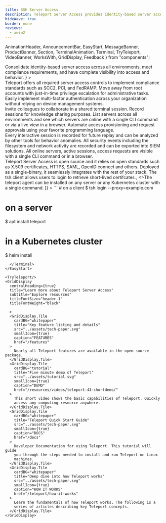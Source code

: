 ```yaml
---
title: SSH Server Access
description: Teleport Server Access provides identity-based server access across all environments
hideWave: true
border: none
reviews:
  - awin2
---
```


  AnimationHeader,
  AnnouncementBar,
  EasyStart,
  MessageBanner,
  ProductBanner,
  Section,
  TerminalAnimation,
  Terminal,
  TryTeleport,
  VideoBanner,
  WorksWith,
  GridDisplay,
  Feedback
} from "components";


<Section bg="grayWave">
  <AnimationHeader
    title="Teleport Server Access"
    subtitle="Teleport Access Plane"
    description={
      <>
        Consolidate identity-based server access across all environments, meet
        compliance requirements, and have complete visibility into access and
        behavior.
      </>
    }
  >
  <TerminalAnimation text="server"/>
  </AnimationHeader>
  <AnnouncementBar />
</Section>
<Section bg="waveLight">
  <ProductBanner
    imgPosition="right"
    title="Secure your servers & meet compliance requirements"
    subtitle="For DevSecOps"
    src="../assets/server-access.png"
    alt="a diagram of server architecture"
    description="Teleport delivers industry best practices for SSH and RDP access with minimal configuration. Easily enforce MFA, RBAC, and SSO using identity-based short-lived certificates and leave SSH keys behind."
  >
    <ProductBanner.Item title="Access Controls" src="../assets/soc2.png">
      Teleport offers all required server access controls to implement
      compliance standards such as SOC2, PCI, and FedRAMP.
    </ProductBanner.Item>
    <ProductBanner.Item title="Access Requests" src="../assets/cert.png">
      Move away from root accounts with just-in-time privilege escalation for
      administrative tasks.
    </ProductBanner.Item>
    <ProductBanner.Item title="Per Session MFA" src="../assets/sso.png">
      Easily implement multi-factor authentication across your organization
      without relying on device management systems.
    </ProductBanner.Item>
  </ProductBanner>
</Section>
<Section bg="grayWave">
  <ProductBanner
    imgPosition="left"
    title="Access that doesn't get in the way"
    subtitle="For Developers"
    src="../assets/access-anywhere-alt.png"
    alt="a diagram of server architecture"
    description="Teleport delivers industry best practices for SSH and RDP access with minimal configuration. Easily enforce MFA, RBAC, and SSO using identity-based short-lived certificates and leave SSH keys behind."
  >
    <ProductBanner.Item title="Session Sharing" src="../assets/cert.png">
      Invite colleagues to collaborate in a shared terminal session. Record
      sessions for knowledge sharing purposes.
    </ProductBanner.Item>
    <ProductBanner.Item title="Live Server Catalog" src="../assets/catalog.svg">
      List servers across all environments and see which servers are online with
      a single CLI command or via a live view in a browser.
    </ProductBanner.Item>
    <ProductBanner.Item title="Plugins and API" src="../assets/plugins.svg">
      Automate access provisioning and request approvals using your favorite
      programming language.
    </ProductBanner.Item>
  </ProductBanner>
</Section>
<Section bg="wavelight">
  <ProductBanner
    imgPosition="right"
    title="Complete visibility into access and behavior"
    subtitle="For Security Professionals"
    src="../assets/db-access.png"
    alt="a diagram of server architecture"
    description="Teleport provides a live view and an audit log for server sessions, filesystem changes, data transfers, command executions, and other security events making it easy to see what’s happening and who is responsible."
  >
    <ProductBanner.Item title="Session Recording" src="../assets/recording.svg">
      Every interactive session is recorded for future replay and can be
      analyzed by other tools for behavior anomalies.
    </ProductBanner.Item>
    <ProductBanner.Item title="Audit Log" src="../assets/events.svg">
      All security events including the filesystem and network activity are
      recorded and can be exported into SIEM solutions.
    </ProductBanner.Item>
    <ProductBanner.Item title="Live View" src="../assets/live-view.svg">
      All online servers, active sessions, access requests are visible with a
      single CLI command or in a browser.
    </ProductBanner.Item>
  </ProductBanner>
</Section>

<Section bg="grayGradient">
  <Feedback reviews={meta.reviews} />
</Section>

<VideoBanner title="Demo Video" videoId="tUXYtwP-Kvw" />
<WorksWith title="Works with everything you have">
  Teleport Server Access is open source and it relies on open standards such as
  X.509 certificates, HTTPS, SAML, OpenID connect and others. Deployed as a
  single-binary, it seamlessly integrates with the rest of your stack.
</WorksWith>
<EasyStart
  description="Teleport is easy to deploy and use. We believe that simplicity and good user experience are key to first-class security."
  listDescription="Teleport consists of just two binaries."
  listItems={[
    <>The <span style={{color: "#512FC9", fontFamily: "Ubuntu Mono"}}>tsh</span> client allows users to login to retrieve short-lived certifcates.</>, 
    <>The <span style={{color: "#512FC9", fontFamily: "Ubuntu Mono"}}>teleport</span> agent can be installed on any server or any Kubernetes cluster with a single command.</>
  ]}
>
  <Terminal>
```
# on a client
$ tsh login --proxy=example.com

# on a server
$ apt install teleport

# in a Kubernetes cluster
$ helm install
```
  </Terminal>
</EasyStart>

<TryTeleport/>
<GridDisplay
  centralHeading={true}
  title="Learn more about Teleport Server Access"
  subtitle="Explore resources"
  titleFontSize="header-1"
  titleFontWeight="black"

  >
  <GridDisplay.Tile
    cardBG="whitepaper"
    title="Key feature listing and details"
    src="../assets/tech-paper.svg"
    smallIcon={true}
    caption="FEATURES"
    href="/features"
  >
    Nearly all Teleport features are available in the open source package.
  </GridDisplay.Tile>
  <GridDisplay.Tile
    cardBG="tutorial"
    title="Five minute demo of Teleport"
    src="../assets/tutorial.svg"
    smallIcon={true}
    caption="DEMO"
    href="/resources/videos/teleport-43-shortdemo/"
  >
    This short video shows the basic capabilities of Teleport, Quickly
    access any computing resource anywhere.
  </GridDisplay.Tile>
  <GridDisplay.Tile
    cardBG="whitepaper"
    title="Teleport Quick Start Guide"
    src="../assets/tech-paper.svg"
    smallIcon={true}
    caption="DOCS"
    href="/docs"
  >
    Developer Documentation for using Teleport. This tutorial will guide
    you through the steps needed to install and run Teleport on Linux
    machines.
  </GridDisplay.Tile>
  <GridDisplay.Tile
    cardBG="whitepaper"
    title="Deep dive into how Teleport works"
    src="../assets/tech-paper.svg"
    smallIcon={true}
    caption="HOW IT WORKS"
    href="/teleport/how-it-works"
  >
    Learn the fundamentals of how Teleport works. The following is a
    series of articles describing key Teleport concepts.
  </GridDisplay.Tile>
</GridDisplay>
